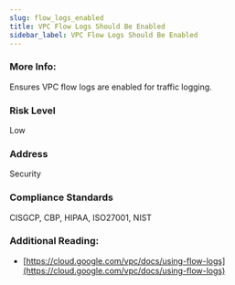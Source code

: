 ```yaml
---
slug: flow_logs_enabled
title: VPC Flow Logs Should Be Enabled
sidebar_label: VPC Flow Logs Should Be Enabled
---
```


### More Info:

Ensures VPC flow logs are enabled for traffic logging.

### Risk Level

Low

### Address

Security

### Compliance Standards

CISGCP, CBP, HIPAA, ISO27001, NIST

### Additional Reading:

- [https://cloud.google.com/vpc/docs/using-flow-logs](https://cloud.google.com/vpc/docs/using-flow-logs) 

